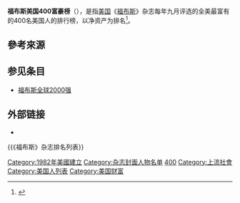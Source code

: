 '''福布斯美国400富豪榜'''（{{lang-en|Forbes 400}}），是指[[美国|美国]]《[[福布斯|福布斯]]》杂志每年九月评选的全美最富有的400名美国人的排行榜，以净资产为排名<ref>{{Cite web |url = https://www.forbeschina.com/lists/1745| title =2020福布斯美國富豪榜 | publisher = 富比士中文網 | accessdate = 2020-09-11}}</ref>。

== 參考來源 ==
{{Reflist}}

==参见条目==
*[[福布斯全球2000强|福布斯全球2000强]]

==外部链接==
*{{Official|http://www.forbes.com/forbes-400}}

{{《福布斯》杂志排名列表}}
{{世界億萬富翁列表}}

[[Category:1982年美國建立|Category:1982年美國建立]]
[[Category:杂志封面人物名单|Category:杂志封面人物名单]]
[[Category:福布斯榜单|400]]
[[Category:上流社會|Category:上流社會]]
[[Category:美国人列表|Category:美国人列表]]
[[Category:美国财富|Category:美国财富]]

{{美國小作品}}
